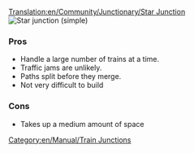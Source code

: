 [[Translation:en/Community/Junctionary/Star Junction]]
{{en/Community/Junctionary/Navigation}}
[[File:en/Community/Junctionary/Star junction.png|none|frame|Star junction (simple)]]

===Pros===
*Handle a large number of trains at a time.
*Traffic jams are unlikely.
*Paths split before they merge.
*Not very difficult to build

===Cons===
*Takes up a medium amount of space

[[Category:en/Manual/Train Junctions]]